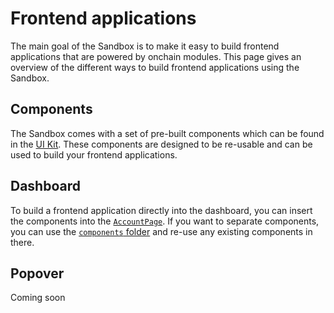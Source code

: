 # Frontend applications

The main goal of the Sandbox is to make it easy to build frontend applications that are powered by onchain modules. This page gives an overview of the different ways to build frontend applications using the Sandbox.

## Components

The Sandbox comes with a set of pre-built components which can be found in the [UI Kit](https://github.com/rhinestonewtf/sandbox/tree/main/src/ui-kit). These components are designed to be re-usable and can be used to build your frontend applications.

## Dashboard

To build a frontend application directly into the dashboard, you can insert the components into the [`AccountPage`](https://github.com/rhinestonewtf/sandbox/blob/main/src/domains/Account/features/AccountPage.tsx). If you want to separate components, you can use the [`components` folder](https://github.com/rhinestonewtf/sandbox/tree/main/src/domains/Account/components) and re-use any existing components in there.

## Popover

Coming soon

